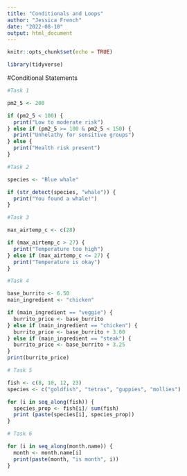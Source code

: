 ```yaml
---
title: "Conditionals and Loops"
author: "Jessica French"
date: "2022-08-10"
output: html_document
---
```


```r
knitr::opts_chunk$set(echo = TRUE)
```
```r
library(tidyverse)
```

#Conditional Statements 

```r
#Task 1

pm2_5 <- 200

if (pm2_5 < 100) {
  print("Low to moderate risk")
} else if (pm2_5 >= 100 & pm2_5 < 150) {
  print("Unhelathy for sensitive groups")
} else {
  print("Health risk present")
}

```
```r
#Task 2

species <- "Blue whale"

if (str_detect(species, "whale")) {
  print("You found a whale!")
}

```
```r
#Task 3

max_airtemp_c <- c(28)

if (max_airtemp_c > 27) {
  print("Temperature too high")
} else if (max_airtemp_c <= 27) {
  print("Temperature is okay")
}
```
```r
#Task 4

base_burrito <- 6.50 
main_ingredient <- "chicken"

if (main_ingredient == "veggie") {
  burrito_price <- base_burrito
} else if (main_ingredient == "chicken") {
  burrito_price <- base_burrito + 3.00
} else if (main_ingredient == "steak") {
  burrito_price <- base_burrito + 3.25
}
print(burrito_price)
```
```r
# Task 5

fish <- c(8, 10, 12, 23)
species <- c("goldfish", "tetras", "guppies", "mollies")

for (i in seq_along(fish)) {
  species_prop <- fish[i]/ sum(fish)
  print (paste(species[i], species_prop))
}
```
```r
# Task 6

for (i in seq_along(month.name)) {
  month <- month.name[i]
  print(paste(month, "is month", i))
}
```

